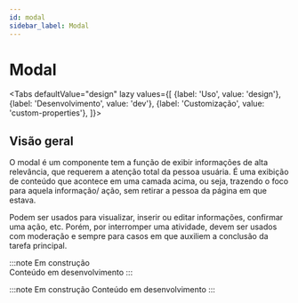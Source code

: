 ```yaml
---
id: modal
sidebar_label: Modal
---
```






# Modal

<Tabs
  defaultValue="design"
  lazy
  values={[
    {label: 'Uso', value: 'design'},
    {label: 'Desenvolvimento', value: 'dev'},
    {label: 'Customização', value: 'custom-properties'},
  ]}>

  <TabItem value="design">


## Visão geral

O modal é um componente tem a função de exibir informações de alta relevância,  que requerem a atenção total da pessoa usuária. É uma exibição de conteúdo que acontece em uma camada acima, ou seja, trazendo o foco para aquela informação/ ação, sem retirar a pessoa da página em que estava.

Podem ser usados para visualizar, inserir ou editar informações, confirmar uma ação, etc. Porém, por interromper uma atividade, devem ser usados com moderação e sempre para casos em que auxiliem a conclusão da tarefa principal.



</TabItem>


 <TabItem value="dev">

:::note Em construção  
Conteúdo em desenvolvimento
:::

</TabItem>


 <TabItem value="custom-properties">

:::note Em construção 
Conteúdo em desenvolvimento
:::

</TabItem>

</Tabs>